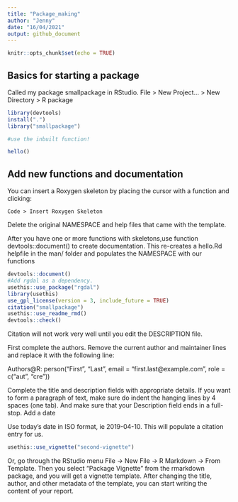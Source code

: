 ```yaml
---
title: "Package_making"
author: "Jenny"
date: "16/04/2021"
output: github_document
---
```


```r
knitr::opts_chunk$set(echo = TRUE)
```

## Basics for starting a package

Called my package smallpackage in RStudio.
File > New Project… > New Directory > R package  

```r
library(devtools)
install(".")
library("smallpackage")

#use the inbuilt function!

hello()
```

## Add new functions and documentation

You can insert a Roxygen skeleton by placing the cursor with a function and clicking:

    Code > Insert Roxygen Skeleton

Delete the original NAMESPACE and help files that came with the template.

After you have one or more functions with skeletons,use function devtools::document() to create documentation. This re-creates a hello.Rd helpfile in the man/ folder and populates the NAMESPACE with our functions

```r
devtools::document()
#Add rgdal as a dependency.
usethis::use_package("rgdal")
library(usethis)
use_gpl_license(version = 3, include_future = TRUE)
citation("smallpackage")
usethis::use_readme_rmd()
devtools::check()
```

Citation will not work very well until you edit the DESCRIPTION file.

First complete the authors. Remove the current author and maintainer lines and replace it with the following line:

Authors@R: person("First", "Last", email = "first.last@example.com", role = c("aut", "cre"))

Complete the title and description fields with appropriate details. If you want to form a paragraph of text, make sure do indent the hanging lines by 4 spaces (one tab). And make sure that your Description field ends in a full-stop.
Add a date

Use today’s date in ISO format, ie 2019-04-10. This will populate a citation entry for us.



```r
usethis::use_vignette("second-vignette")
```

Or, go through the RStudio menu File -> New File -> R Markdown -> From Template. Then you select “Package Vignette” from the rmarkdown package, and you will get a vignette template. After changing the title, author, and other metadata of the template, you can start writing the content of your report.
